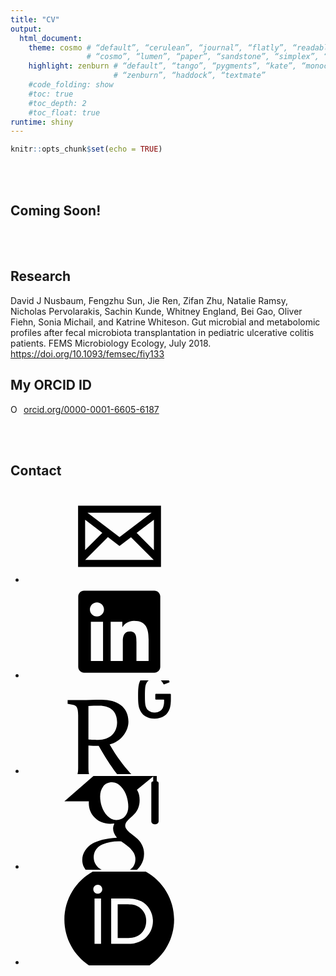 ```yaml
---
title: "CV"
output:
  html_document:
    theme: cosmo # “default”, “cerulean”, “journal”, “flatly”, “readable”, “spacelab”, “united”,
                 # “cosmo”, “lumen”, “paper”, “sandstone”, “simplex”, “yeti”
    highlight: zenburn # “default”, “tango”, “pygments”, “kate”, “monochrome”, “espresso”,
                       # “zenburn”, “haddock”, “textmate”
    #code_folding: show
    #toc: true
    #toc_depth: 2
    #toc_float: true
runtime: shiny
---
```


```r
knitr::opts_chunk$set(echo = TRUE)
```
<head>
<!--<link rel="stylesheet" href="https://cdnjs.cloudflare.com/ajax/libs/font-awesome/4.7.0/css/font-awesome.min.css">-->
<link rel="stylesheet" href="//maxcdn.bootstrapcdn.com/font-awesome/4.5.0/css/font-awesome.min.css" />

<!--<link rel="stylesheet" href="https://cdn.rawgit.com/jpswalsh/academicons/master/css/academicons.min.css">-->

<!--
<link rel="stylesheet" href="https://deanattali.com/css/bootstrap.min.css" />
    
<link rel="stylesheet" href="https://deanattali.com/css/bootstrap-social.css" />
    
<link rel="stylesheet" href="https://deanattali.com/css/main.css" />
-->

</head>
<br></br>

## Coming Soon!

<br></br>

<!--`r icon::fa("rocket")`
`r icon::ai("researchgate")`
`r icon::ai("google-scholar")`-->

## Research ##

David J Nusbaum, Fengzhu Sun, Jie Ren, Zifan Zhu, Natalie Ramsy, Nicholas Pervolarakis, Sachin Kunde, Whitney England, Bei Gao, Oliver Fiehn, Sonia Michail, and Katrine Whiteson. Gut microbial and metabolomic profiles after fecal microbiota transplantation in pediatric ulcerative colitis patients. FEMS Microbiology Ecology, July 2018. [https://doi.org/10.1093/femsec/fiy133](https://doi.org/10.1093/femsec/fiy133){target="_blank"}

## My ORCID ID

<div itemscope itemtype="https://schema.org/Person"><a itemprop="sameAs" content="https://orcid.org/0000-0001-6605-6187" href="https://orcid.org/0000-0001-6605-6187" target="orcid.widget" rel="noopener noreferrer" style="vertical-align:top;"><img src="https://orcid.org/sites/default/files/images/orcid_16x16.png" style="width:1em;margin-right:.5em;" alt="ORCID iD icon">orcid.org/0000-0001-6605-6187</a></div>

<br></br>

## Contact

<!--
<ul>
<li><a href="mailto:dnusbaum@usc.edu"> <i class="fa fa-envelope fa-2x"></i></a></li> <!--fontawesome-->

<!--
<li><a href="https://www.linkedin.com/in/david-j-nusbaum/" target="_blank"> <i class="fa fa-linkedin fa-2x"></i></a></li> <!--fontawesome-->

<!--
<li><a href="https://www.researchgate.net/profile/David_Nusbaum" target="_blank" <i class="ai ai-researchgate-square ai-2x"></i></a></li> <!--academicons-->

<!--
</ul>
-->
<!--
<ul class="soc ai fa">

<!-- The "soc" class is for the SVG icons from here: https://codepen.io/ruandre/pen/howFi [uses stylesheet in css folder] and the "ai" class is for Academicons [CSS stylesheet is linked to in the head of this html document].--> 
<!--
<li><a href="mailto:dnusbaum@usc.edu" class="icon-8 email" title="Email"><svg viewBox="0 0 512 512"><path d="M101.3 141.6v228.9h0.3 308.4 0.8V141.6H101.3zM375.7 167.8l-119.7 91.5 -119.6-91.5H375.7zM127.6 194.1l64.1 49.1 -64.1 64.1V194.1zM127.8 344.2l84.9-84.9 43.2 33.1 43-32.9 84.7 84.7L127.8 344.2 127.8 344.2zM384.4 307.8l-64.4-64.4 64.4-49.3V307.8z"/></svg></a></li>
<!--svg-social-media-icons-->
<!--
<li><a href="mailto:dnusbaum@usc.edu"> <i class="fa fa-envelope fa-2x"></i></a></li> <!--fontawesome-->
<!--
<li><a href="mailto:dnusbaum@usc.edu"> <i class="fa fa-envelope fa-2x"></i></a></li> <!--fontawesome-->
<!--
<li><a href="https://www.linkedin.com/in/david-j-nusbaum/" target="_blank"> <i class="fa fa-linkedin fa-2x"></i></a></li> <!--fontawesome-->
<!--
<li><a href="https://www.linkedin.com/in/david-j-nusbaum/" target="_blank" class="icon-17 linkedin" title="LinkedIn"><svg viewBox="0 0 512 512"><path d="M186.4 142.4c0 19-15.3 34.5-34.2 34.5 -18.9 0-34.2-15.4-34.2-34.5 0-19 15.3-34.5 34.2-34.5C171.1 107.9 186.4 123.4 186.4 142.4zM181.4 201.3h-57.8V388.1h57.8V201.3zM273.8 201.3h-55.4V388.1h55.4c0 0 0-69.3 0-98 0-26.3 12.1-41.9 35.2-41.9 21.3 0 31.5 15 31.5 41.9 0 26.9 0 98 0 98h57.5c0 0 0-68.2 0-118.3 0-50-28.3-74.2-68-74.2 -39.6 0-56.3 30.9-56.3 30.9v-25.2H273.8z"/></svg></a></li>

<li><a href="https://www.linkedin.com/in/david-j-nusbaum/" target="_blank"> <i class="fa fa-linkedin fa-2x"></i></a></li>

<li><a href="https://www.researchgate.net/profile/David_Nusbaum" target="_blank" class="icon-32 researchgate" title="ResearchGate"></a></li>

</ul>
-->









<!--

<footer>

<div class="row">
<div class="col-lg-8 col-lg-offset-2 col-md-10 col-md-offset-1">
<center>This is the footer.</center>

<ul class="list-inline text-center footer-links">

<li>
<a href="mailto:dnusbaum@usc.edu" title="Email me">
<span class="fa-stack fa-lg">
<i class="fa fa-circle fa-stack-2x"></i>
<i class="fa fa-envelope fa-stack-1x fa-inverse"></i>
</span>
</a>
</li>


<li>
<a href="https://www.linkedin.com/in/david-j-nusbaum/" target="_blank" title="LinkedIn">
<span class="fa-stack fa-lg">
<i class="fa fa-circle fa-stack-2x"></i>
<i class="fa fa-linkedin fa-stack-1x fa-inverse"></i>
</span>
</a>
</li>

<li>
<a href="https://www.researchgate.net/profile/David_Nusbaum" target="_blank" title="ResearchGate">
<span class="fa-stack fa-lg">
<i class="fa fa-circle fa-stack-2x"></i>
<i class=class="icon-32 fa-stack-1x fa-inverse">
</span>
</a></li>

<li><a href="https://scholar.google.com/citations?hl=en&user=VD0TvjQAAAAJ" target="_blank" <i class="ai ai-google-scholar-square ai-2x"></i></a></li>

</ul>

</footer>
-->


<!--For the Google Scholar logo, I had to add inline CSS styling to rotate 180 deg and flip the Y axis... for some reason the raw SVG from Academicons was upside down. Also, I had to change the view box dimensions (they're not the same as for the others)-->

<!--The square linked-in logo is the SVG from Awesome-Fonts-->

<!--https://css-tricks.com/scale-svg/ helpful site-->

<!--For some reason there can't be spaces between the lines of code here...-->

<svg xmlns="http://www.w3.org/2000/svg" style="display: none;">
<symbol id="email" viewBox="80 80 350 350"> 
<path d="M101.3 141.6v228.9h0.3 308.4 0.8V141.6H101.3zM375.7 167.8l-119.7 91.5 -119.6-91.5H375.7zM127.6 194.1l64.1 49.1 -64.1 64.1V194.1zM127.8 344.2l84.9-84.9 43.2 33.1 43-32.9 84.7 84.7L127.8 344.2 127.8 344.2zM384.4 307.8l-64.4-64.4 64.4-49.3V307.8z"/></symbol>
<symbol id="linkedin" viewBox="0 0 448 512">
<path d="M416 32H31.9C14.3 32 0 46.5 0 64.3v383.4C0 465.5 14.3 480 31.9 480H416c17.6 0 32-14.5 32-32.3V64.3c0-17.8-14.4-32.3-32-32.3zM135.4 416H69V202.2h66.5V416zm-33.2-243c-21.3 0-38.5-17.3-38.5-38.5S80.9 96 102.2 96c21.2 0 38.5 17.3 38.5 38.5 0 21.3-17.2 38.5-38.5 38.5zm282.1 243h-66.4V312c0-24.8-.5-56.7-34.5-56.7-34.6 0-39.9 27-39.9 54.9V416h-66.4V202.2h63.7v29.2h.9c8.9-16.8 30.6-34.5 62.9-34.5 67.2 0 79.7 44.3 79.7 101.9V416z"/></symbol>
<symbol id="researchgate" viewBox="0 0 2048 1500"><path d="M1194.642 23.429c-93.996 102.282-219.786 266.57-324.426 452.286 172.852 40.426 300.852 202.716 300.852 364.858 0 239.002-185.636 349.93-428.998 349.93-125.784 0-226.144-6.356-319.854-6.356-85.504 0-170.934 0-224.146 2.070v-61.93l80.998-14.856c55.712-10.716 87.428-36.148 87.428-168.572v-840.646c0-132.36-31.714-157.93-87.428-168.5l-80.998-15.14v-61.718c57.57 2.070 157.856 6.29 258.216 6.29 96 0 219.786-4.22 273.144-6.29v61.718l-111.002 15.14c-57.564 8.36-87.574 36.14-87.574 168.5v356.286c51.214-4.286 96-4.286 164.432-4.286 130.144-232.5 253.922-407.566 324.214-488.572 64.138-76.924 162.216-125.93 285.996-125.93 36.22 0 74.584 6.364 98.004 17.144v55.362c-76.786 0-153.57 53.424-208.86 113.21zM684.5 548.287c-72.572 0-104.426 1.93-153.644 6.568v535.362c49.218 4.286 115.214 4.286 172.858 4.286 179.354 0 285.93-94.004 285.93-264.572 0-168.572-115.142-281.644-305.144-281.644zM1335.86 1086.859c-2.144 11.212-4.074 24.284-5.786 39.358-1.784 15.214-2.934 33.068-3.642 54.14-0.716 20.926-1.002 46.496-1.002 75.784 0 29.432 0.286 54.646 1.002 75.644 0.71 21.072 1.858 39.146 3.642 54.214 1.712 15.002 3.642 28.146 5.786 39.358 2.070 11.286 4.784 22.002 8.288 32.498 18.352 55.5 48.428 97.214 90.5 125.22 41.998 28 93.498 42.064 154.638 42.064 31.43 0 59.934-3.642 85.218-11.066 25-7.358 47.426-17.504 67.21-30.5 19.5-12.858 36.36-28 50.286-45.144 14.284-17.21 25.782-35.57 34.786-55.288 3.496-6.282 2.502-11.286-3.072-14.782l-77.642-31.926c-6.576-3.504-11.212-1.718-14.862 5.216-17.422 32.286-32.286 53.496-56.708 68.922-24.714 15.36-47.572 22.646-85.218 22.646-40.93 0-59.216-8.14-84.854-26.5-25.432-18-44.076-40.646-55.076-75.14-2.208-6.218-4.214-13.934-6.568-23.004-1.93-9.216-3.504-20.502-4.498-33.712-1.002-13.216-1.93-29.572-2.786-48.86-0.57-19.288-0.856-42.716-0.856-69.858 0-27.282 0.286-50.71 0.856-69.998 0.856-19.214 1.784-35.57 2.786-48.786 0.994-13.356 2.568-24.568 4.498-33.858 2.356-8.93 4.36-16.64 6.568-22.93 11-34.356 26.72-53.138 49.862-68.214 22.858-15.286 49.138-26.288 90.068-26.288 36.36 0 69.646 10.358 91.356 26.148 21.504 15.784 39.358 36.638 47.36 65.142 3.504 12.002 8.002 26.932 11.074 45.216 2.786 18.286 2.786 37.64 2.786 64.352 0 4.22-2.362 6.364-6.29 6.364h-124.358c-7 0-10.43 3.424-10.43 10.422v71.286c0 7.072 3.43 10.504 10.43 10.504h228.214c7.146 0 10.504-3.43 10.504-10.504v-60.928c0-32.286 0-62.216-3.358-89.93-3.218-27.714-7.57-51.712-13.070-69.208-17.43-54.792-45.070-93.792-87.428-122.858-42.504-29.286-97.288-45.070-156.79-45.070-61.14 0-112.64 14.066-154.638 41.998-42.072 28.284-72.148 69.786-90.5 125.286-3.504 10.496-6.218 21.284-8.288 32.57z"/></symbol>
<symbol id="googlescholar" viewBox="0 0 2048 1500"><path d="M1624.144 1414.115v124.49l90.354 70.538h-977.782l-590.432-513.25h391.57c-0.71-9.714-1.002-18.498-1.002-28.46 0-95.29 33.002-174.11 99.072-237.078 66.070-63.072 147.434-94.39 243.778-94.39 22.506 0 44.574 1.682 66.004 4.682-13.29-29.718-19.998-57.248-19.998-82.936 0-45.144 20.568-93.396 61.564-144.648-179.354-12.208-311.136-44.492-395.14-96.746-48.142-29.71-86.858-67.218-116.070-112.142-29.214-45.254-43.784-93.784-43.784-146.11 0-44.106 9.428-83.822 28.43-119.142s43.784-64.322 74.57-86.784c30.712-22.71 66.144-41.604 106.144-57 39.928-15.286 79.572-26.142 119.136-32.286 39.438-6.136 78.65-9.136 117.512-9.136 61.572 0 123.216 7.928 185.358 23.712 61.996 15.93 120.138 39.504 174.496 70.824 54.214 31.108 98.356 73.538 132.214 126.712 33.784 53.394 50.718 113.394 50.718 179.822 0 50.358-10.284 96.176-30.858 137.786-20.428 41.472-45.43 75.616-75.212 102.144-29.718 26.572-59.428 50.996-89.212 72.996-29.718 22.148-54.858 44.574-75.286 67.716-20.502 23.070-30.786 45.962-30.786 68.498 0 22.498 7.928 44.214 23.844 65.214 15.792 21.072 35.080 41.362 57.644 60.826 22.572 19.426 45.144 40.996 67.642 64.608 22.498 23.53 41.786 54.068 57.644 91.466 15.93 37.39 23.786 79.748 23.786 126.888 0 61.498-11.644 111.82-34.502 152.29-2.714 4.674-5.566 8.244-8.572 13.816l260.148 213.358v-78.256c-33.8-4.25-30.282-24.438-30.282-48.618v-588.192c0-27.238 22.286-49.526 49.526-49.526h18.234c27.238 0 49.526 22.286 49.526 49.526v588.192c0 24.122 3.554 44.288-29.996 48.596zM1133.356 397.071c5.216-3.43 16.932-12.712 35.284-27.604 18.512-14.826 31.072-26.038 37.786-33.894 6.576-7.606 16.362-19.040 29.148-34.502 12.858-15.426 21.57-28.818 26.142-39.928 4.572-11.322 9.216-24.964 13.926-40.894 4.506-15.748 6.788-31.89 6.788-48.282 0-77.934-30.004-135.68-89.856-173.070-60-37.398-131.504-56.108-214.572-56.108-41.998 0-83.214 4.996-123.714 14.606-40.426 9.676-79.14 24.394-116.070 43.894-36.93 19.464-66.64 46.644-89.146 81.356-22.572 34.926-33.858 75.038-33.858 119.998 0 47.178 12.786 88.182 38.502 122.998 25.57 34.86 59.144 61.22 100.718 79.156 41.428 18.038 83.426 30.822 125.996 38.392 42.57 7.782 85.928 11.68 130.004 11.68 20.428 0 36.278-1.148 47.564-3.182 2.078-1.002 13.86-9.464 35.358-25.432 21.504-15.828 34.86-25.578 40.002-29.184zM1118.004 856.855c-33.858-40.5-81.072-60.746-141.502-60.746-54.214 0-101.932 21.782-142.928 65.426-41.142 43.534-70.502 92.928-88.43 148.254-18 55.354-26.998 109.642-26.998 162.962 0 62.602 16.436 115.894 49.284 159.89 32.856 44.112 79.996 66.216 141.43 66.216 54.286 0 102.282-23.032 143.712-69.288 41.574-46.102 71.358-97.888 89.22-155.282 17.928-57.322 26.85-112.136 26.85-164.498 0-61.47-16.926-112.502-50.636-152.934z"/></symbol>
<symbol id="orcid" viewBox="0 0 2048 1500"><path d="M1309.33 948.955c-25.234 11.776-49.078 19.676-71.68 23.406-22.528 3.876-58.66 5.706-108.69 5.706h-129.902v-540.598h133.194c51.932 0 92.306 3.584 121.124 10.678s52.81 16.018 72.046 26.99c19.236 10.898 36.864 24.284 52.882 40.302 51.274 52.078 76.946 117.76 76.946 197.194 0 78.044-26.332 141.75-79.068 191.050-19.456 18.286-41.838 33.426-66.852 45.276zM1024 1609.143c-484.79 0-877.714-392.996-877.714-877.714s392.924-877.714 877.714-877.714 877.714 392.996 877.714 877.714-392.924 877.714-877.714 877.714zM732.598 343.845h-104.010v726.82h104.010v-726.82zM680.522 1146.587c-39.424 0-71.534 31.89-71.534 71.534 0 39.35 32.036 71.46 71.534 71.46 39.57 0 71.606-32.036 71.606-71.46-0.074-39.716-32.036-71.534-71.606-71.534zM1534.83 567.589c-18.724-44.398-45.422-83.456-80.164-117.102-35.328-34.816-76.434-60.854-123.318-78.556-27.428-10.678-52.516-17.92-75.41-21.65-22.966-3.584-66.634-5.34-131.218-5.34h-229.888v725.724h245.028c98.962 0 177.078-14.702 234.716-44.398 57.564-29.622 103.278-73.362 137.29-130.852 34.012-57.564 51.054-120.394 51.054-188.27 0.074-48.714-9.436-95.232-28.086-139.556z"/>
</symbol>
</svg>

<ul class="soc">
<li><a href="mailto:dnusbaum@usc.edu" class="icon-8 email" title="Email"><svg class="icon"><use xlink:href="#email" /></svg></a></li>
<li><a href="https://www.linkedin.com/in/david-j-nusbaum/" target="_blank" class="icon-17 linkedin" title="LinkedIn"><svg class="icon"><use xlink:href="#linkedin" /></svg></a></li>
<li><a href="https://www.researchgate.net/profile/David_Nusbaum/" target="_blank" class="icon-32 researchgate" title="ResearchGate"><svg class="icon"  style="transform:rotate(180deg);transform:scaleY(-1);"><use xlink:href="#researchgate" /></svg></a></li>
<li><a href="https://scholar.google.com/citations?hl=en&user=VD0TvjQAAAAJ/" target="_blank" class="icon-33 googlescholar" title="GoogleScholar"><svg class="icon" style="transform:rotate(180deg);transform:scaleY(-1);"><use xlink:href="#googlescholar" /></svg></a></li>
<li><a href="https://orcid.org/0000-0001-6605-6187/" target="_blank" class="icon-34 orcid" title="Orcid"><svg class="icon" style="transform:rotate(180deg);transform:scaleY(-1);"><use xlink:href="#orcid" /></svg></a></li>

